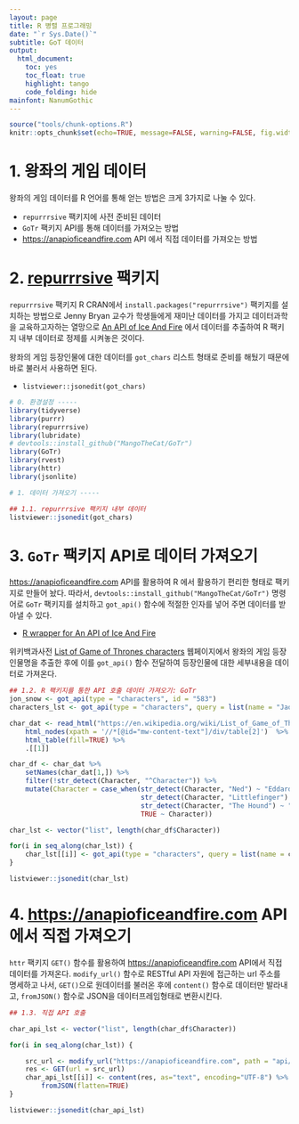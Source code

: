 ```yaml
---
layout: page
title: R 병렬 프로그래밍
date: "`r Sys.Date()`"
subtitle: GoT 데이터
output:
  html_document: 
    toc: yes
    toc_float: true
    highlight: tango
    code_folding: hide
mainfont: NanumGothic
---
```


``` r
source("tools/chunk-options.R")
knitr::opts_chunk$set(echo=TRUE, message=FALSE, warning=FALSE, fig.width = 12)
```


# 1. 왕좌의 게임 데이터 {#got-data}

왕좌의 게임 데이터를 R 언어를 통해 얻는 방법은 크게 3가지로 나눌 수 있다.

- `repurrrsive` 팩키지에 사전 준비된 데이터
- `GoTr` 팩키지 API를 통해 데이터를 가져오는 방법
- <https://anapioficeandfire.com> API 에서 직접 데이터를 가져오는 방법

# 2. [repurrrsive](https://github.com/jennybc/repurrrsive) 팩키지 {#got-data-repurrrsive}

`repurrrsive` 팩키지 R CRAN에서 `install.packages("repurrrsive")` 팩키지를 설치하는 방법으로 
Jenny Bryan 교수가 학생들에게 재미난 데이터를 가지고 데이터과학을 교육하고자하는 열망으로 
[An API of Ice And Fire](https://anapioficeandfire.com/) 에서 데이터를 추출하여 R 팩키지 내부 데이터로 정제를 시켜놓은 것이다.

왕좌의 게임 등장인물에 대한 데이터를 `got_chars` 리스트 형태로 준비를 해뒀기 때문에 바로 불러서 사용하면 된다.

- `listviewer::jsonedit(got_chars)`


``` r
# 0. 환경설정 -----
library(tidyverse)
library(purrr)
library(repurrrsive)
library(lubridate)
# devtools::install_github("MangoTheCat/GoTr")
library(GoTr)
library(rvest)
library(httr)
library(jsonlite)

# 1. 데이터 가져오기 -----

## 1.1. repurrrsive 팩키지 내부 데이터
listviewer::jsonedit(got_chars)
```

# 3. `GoTr` 팩키지 API로 데이터 가져오기 {#got-data-GoTr}

<https://anapioficeandfire.com> API를 활용하여 R 에서 활용하기 편리한 형태로 팩키지로 만들어 놨다.
따라서, `devtools::install_github("MangoTheCat/GoTr")` 명령어로 `GoTr` 팩키지를 설치하고 
`got_api()` 함수에 적절한 인자를 넣어 주면 데이터를 받아낼 수 있다.

- [R wrapper for An API of Ice And Fire](https://github.com/MangoTheCat/GoTr)

위키백과사전 [List of Game of Thrones characters](https://en.wikipedia.org/wiki/List_of_Game_of_Thrones_characters) 웹페이지에서
왕좌의 게임 등장인물명을 추출한 후에 이를 `got_api()` 함수 전달하여 등장인물에 대한 세부내용을 데이터로 가져온다.

``` r
## 1.2. R 팩키지를 통한 API 호출 데이터 가져오기: GoTr
jon_snow <- got_api(type = "characters", id = "583")
characters_lst <- got_api(type = "characters", query = list(name = "Jaqen H'ghar"))

char_dat <- read_html("https://en.wikipedia.org/wiki/List_of_Game_of_Thrones_characters") %>% 
    html_nodes(xpath = '//*[@id="mw-content-text"]/div/table[2]')  %>% 
    html_table(fill=TRUE) %>% 
    .[[1]]

char_df <- char_dat %>% 
    setNames(char_dat[1,]) %>% 
    filter(!str_detect(Character, "^Character")) %>% 
    mutate(Character = case_when(str_detect(Character, "Ned") ~ "Eddard Stark",
                                 str_detect(Character, "Littlefinger") ~ "Petyr Baelish",
                                 str_detect(Character, "The Hound") ~ "Sandor Clegane",
                                 TRUE ~ Character))

char_lst <- vector("list", length(char_df$Character))

for(i in seq_along(char_lst)) {
    char_lst[[i]] <- got_api(type = "characters", query = list(name = char_df$Character[i]))
}

listviewer::jsonedit(char_lst)
```

# 4. <https://anapioficeandfire.com> API에서 직접 가져오기 {#got-data-api}

`httr` 팩키지 `GET()` 함수를 활용하여 <https://anapioficeandfire.com> API에서 직접 데이터를 가져온다.
`modify_url()` 함수로 RESTful API 자원에 접근하는 url 주소를 명세하고 나서, `GET()`으로 원데이터를 불러온 후에 
`content()` 함수로 데이터만 발라내고, `fromJSON()` 함수로 JSON을 데이터프레임형태로 변환시킨다. 

``` r
## 1.3. 직접 API 호출

char_api_lst <- vector("list", length(char_df$Character))

for(i in seq_along(char_lst)) {

    src_url <- modify_url("https://anapioficeandfire.com", path = "api/characters", query = list(name = char_df$Character[i]))
    res <- GET(url = src_url)
    char_api_lst[[i]] <- content(res, as="text", encoding="UTF-8") %>% 
        fromJSON(flatten=TRUE)
}

listviewer::jsonedit(char_api_lst)
```



